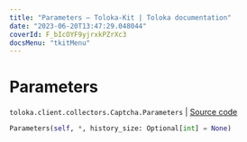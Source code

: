 ```yaml
---
title: "Parameters — Toloka-Kit | Toloka documentation"
date: "2023-06-20T13:47:29.048044"
coverId: F_bIcOYF9yjrxkPZrXc3
docsMenu: "tkitMenu"
---
```


# Parameters

`toloka.client.collectors.Captcha.Parameters` | [Source code](https://github.com/Toloka/toloka-kit/blob/v1.2.0/src/client/collectors.py#L297)

```python
Parameters(self, *, history_size: Optional[int] = None)
```